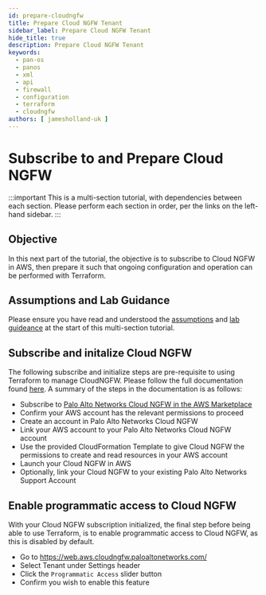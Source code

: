 ```yaml
---
id: prepare-cloudngfw
title: Prepare Cloud NGFW Tenant
sidebar_label: Prepare Cloud NGFW Tenant
hide_title: true
description: Prepare Cloud NGFW Tenant
keywords:
  - pan-os
  - panos
  - xml
  - api
  - firewall
  - configuration
  - terraform
  - cloudngfw
authors: [ jamesholland-uk ]
---
```


# Subscribe to and Prepare Cloud NGFW

:::important
This is a multi-section tutorial, with dependencies between each section. Please perform each section in order, per the links on the left-hand sidebar.
:::

## Objective

In this next part of the tutorial, the objective is to subscribe to Cloud NGFW in AWS, then prepare it such that ongoing configuration and operation can be performed with Terraform.

## Assumptions and Lab Guidance

Please ensure you have read and understood the [assumptions](/terraform/docs/cloudngfw/aws/tutorials/intro/#assumptions) and [lab guideance](terraform/docs/cloudngfw/aws/tutorials/intro/#important---work-in-a-lab-environment-first) at the start of this multi-section tutorial.

## Subscribe and initalize Cloud NGFW

The following subscribe and initialize steps are pre-requisite to using Terraform to manage CloudNGFW. Please follow the full documentation found [here](https://docs.paloaltonetworks.com/cloud-ngfw/aws/cloud-ngfw-on-aws/getting-started-with-cloud-ngfw-for-aws/subscribe-to-the-cloud-ngfw-service). A summary of the steps in the documentation is as follows:

- Subscribe to [Palo Alto Networks Cloud NGFW in the AWS Marketplace](https://aws.amazon.com/marketplace/pp/prodview-sdwivzp5q76f4)
- Confirm your AWS account has the relevant permissions to proceed
- Create an account in Palo Alto Networks Cloud NGFW
- Link your AWS account to your Palo Alto Networks Cloud NGFW account
- Use the provided CloudFormation Template to give Cloud NGFW the permissions to create and read resources in your AWS account
- Launch your Cloud NGFW in AWS
- Optionally, link your Cloud NGFW to your existing Palo Alto Networks Support Account

## Enable programmatic access to Cloud NGFW

With your Cloud NGFW subscription initialized, the final step before being able to use Terraform, is to enable programmatic access to Cloud NGFW, as this is disabled by default.

- Go to https://web.aws.cloudngfw.paloaltonetworks.com/
- Select Tenant under Settings header
- Click the `Programmatic Access` slider button
- Confirm you wish to enable this feature
